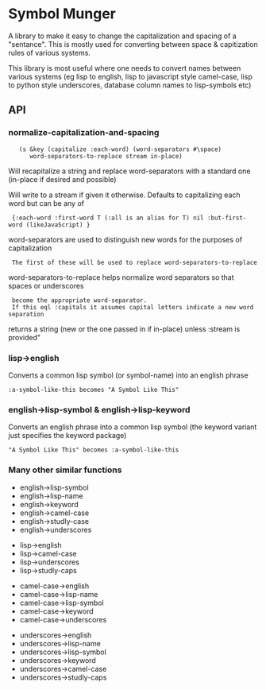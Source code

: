 = Symbol Munger = 

A library to make it easy to change the capitalization and spacing of
a "sentance".  This is mostly used for converting between space &
capitization rules of various systems.

This library is most useful where one needs to convert names between 
various systems (eg lisp to english, lisp to javascript style camel-case,
lisp to python style underscores, database column names to lisp-symbols etc)

== API ==
=== normalize-capitalization-and-spacing ===

    (s &key (capitalize :each-word) (word-separators #\space)
       word-separators-to-replace stream in-place)

Will recapitalize a string and replace word-separators with a standard one
(in-place if desired and possible)

Will write to a stream if given it otherwise.
Defaults to capitalizing each word but can be any of
  {:each-word :first-word T (:all is an alias for T) nil :but-first-word (likeJavaScript) }

word-separators are used to distinguish new words for the purposes of capitalization
  The first of these will be used to replace word-separators-to-replace
word-separators-to-replace helps normalize word separators so that spaces or underscores
  become the appropriate word-separator.
  If this eql :capitals it assumes capital letters indicate a new word separation

returns a string (new or the one passed in if in-place) unless :stream is provided"

=== lisp->english ===

Converts a common lisp symbol (or symbol-name) into an english phrase

 :a-symbol-like-this becomes "A Symbol Like This"

=== english->lisp-symbol & english->lisp-keyword ===

Converts an english phrase into a common lisp symbol (the keyword 
variant just specifies the keyword package)

 "A Symbol Like This" becomes :a-symbol-like-this


=== Many other similar functions ===

* english->lisp-symbol
* english->lisp-name
* english->keyword
* english->camel-case
* english->studly-case
* english->underscores

* lisp->english
* lisp->camel-case
* lisp->underscores
* lisp->studly-caps

* camel-case->english
* camel-case->lisp-name
* camel-case->lisp-symbol
* camel-case->keyword
* camel-case->underscores

* underscores->english
* underscores->lisp-name
* underscores->lisp-symbol
* underscores->keyword
* underscores->camel-case
* underscores->studly-caps